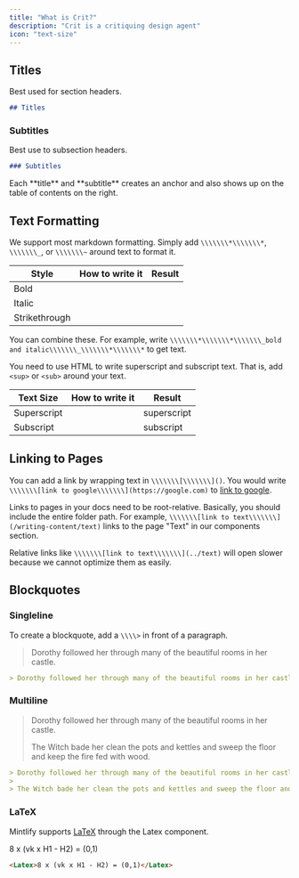 ```yaml
---
title: "What is Crit?"
description: "Crit is a critiquing design agent"
icon: "text-size"
---
```


## Titles

Best used for section headers.

```md
## Titles
```

### Subtitles

Best use to subsection headers.

```md
### Subtitles
```

<Tip>
  Each **title** and **subtitle** creates an anchor and also shows up on the table of contents on the right.
</Tip>

## Text Formatting

We support most markdown formatting. Simply add `\\\\\\\*\\\\\\\*`, `\\\\\\\_`, or `\\\\\\\~` around text to format it.

| Style         | How to write it | Result |
| ------------- | --------------- | ------ |
| Bold          |                 |        |
| Italic        |                 |        |
| Strikethrough |                 |        |

You can combine these. For example, write `\\\\\\\*\\\\\\\*\\\\\\\_bold and italic\\\\\\\_\\\\\\\*\\\\\\\*` to get  text.

You need to use HTML to write superscript and subscript text. That is, add `<sup>` or `<sub>` around your text.

| Text Size   | How to write it | Result      |
| ----------- | --------------- | ----------- |
| Superscript |                 | superscript |
| Subscript   |                 | subscript   |

## Linking to Pages

You can add a link by wrapping text in `\\\\\\\[\\\\\\\]()`. You would write `\\\\\\\[link to google\\\\\\\](https://google.com)` to [link to google](https://google.com).

Links to pages in your docs need to be root-relative. Basically, you should include the entire folder path. For example, `\\\\\\\[link to text\\\\\\\](/writing-content/text)` links to the page "Text" in our components section.

Relative links like `\\\\\\\[link to text\\\\\\\](../text)` will open slower because we cannot optimize them as easily.

## Blockquotes

### Singleline

To create a blockquote, add a `\\\\>` in front of a paragraph.

> Dorothy followed her through many of the beautiful rooms in her castle.

```md
> Dorothy followed her through many of the beautiful rooms in her castle.
```

### Multiline

> Dorothy followed her through many of the beautiful rooms in her castle.
>
> The Witch bade her clean the pots and kettles and sweep the floor and keep the fire fed with wood.

```md
> Dorothy followed her through many of the beautiful rooms in her castle.
>
> The Witch bade her clean the pots and kettles and sweep the floor and keep the fire fed with wood.
```

### LaTeX

Mintlify supports [LaTeX](https://www.latex-project.org) through the Latex component.

<Latex>
  8 x (vk x H1 - H2) = (0,1)
</Latex>

```md
<Latex>8 x (vk x H1 - H2) = (0,1)</Latex>
```